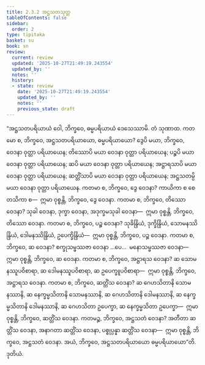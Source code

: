 ```yaml
---
title: 2.3.2 အဋ္ဌသတသုတ္တ
tableOfContents: false
sidebar:
  order: 2
type: tipitaka
basket: su
book: sn
review:
  current: review
  updated: '2025-10-27T21:49:19.243554'
  updated_by: ''
  notes: ''
  history:
  - state: review
    date: '2025-10-27T21:49:19.243554'
    updated_by: ''
    notes: ''
    previous_state: draft
---
```



<ReviewStatus review={frontmatter.review} showDetails={true} />

<HypothesisAnnotation frontmatter={frontmatter} />

<DynamicBreadcrumb />

<Division number="270" book="sn" e="ch" v="18" p="319">

<Paragraph number="1202" book="sn">
“အဋ္ဌသတပရိယာယံ ဝေါ, ဘိက္ခဝေ, ဓမ္မပရိယာယံ ဒေသေဿာမိ. တံ သုဏာထ. ကတမော စ, ဘိက္ခဝေ, အဋ္ဌသတပရိယာယော, ဓမ္မပရိယာယော? ဒွေပိ မယာ, ဘိက္ခဝေ, ဝေဒနာ ဝုတ္တာ ပရိယာယေန; တိဿောပိ မယာ ဝေဒနာ ဝုတ္တာ ပရိယာယေန; ပဉ္စပိ မယာ ဝေဒနာ ဝုတ္တာ ပရိယာယေန; ဆပိ မယာ ဝေဒနာ ဝုတ္တာ ပရိယာယေန; အဋ္ဌာရသာပိ မယာ ဝေဒနာ ဝုတ္တာ ပရိယာယေန; ဆတ္တိံသာပိ မယာ ဝေဒနာ ဝုတ္တာ ပရိယာယေန; အဋ္ဌသတမ္ပိ မယာ ဝေဒနာ ဝုတ္တာ ပရိယာယေန.
</Paragraph>

<Paragraph number="1203" book="sn">
ကတမာ စ, ဘိက္ခဝေ, ဒွေ ဝေဒနာ? ကာယိကာ စ စေတသိကာ စ—  ဣမာ ဝုစ္စန္တိ, ဘိက္ခဝေ, ဒွေ ဝေဒနာ. ကတမာ စ, ဘိက္ခဝေ, တိဿော ဝေဒနာ? သုခါ ဝေဒနာ, ဒုက္ခာ ဝေဒနာ, အဒုက္ခမသုခါ ဝေဒနာ—  ဣမာ ဝုစ္စန္တိ, ဘိက္ခဝေ, တိဿော ဝေဒနာ. ကတမာ စ, ဘိက္ခဝေ, ပဉ္စ ဝေဒနာ? သုခိန္ဒြိယံ, ဒုက္ခိန္ဒြိယံ, သောမနဿိန္ဒြိယံ, ဒေါမနဿိန္ဒြိယံ, ဥပေက္ခိန္ဒြိယံ—  ဣမာ ဝုစ္စန္တိ, ဘိက္ခဝေ, ပဉ္စ ဝေဒနာ. ကတမာ စ, ဘိက္ခဝေ, ဆ ဝေဒနာ? စက္ခုသမ္ဖဿဇာ ဝေဒနာ …ပေ…  မနောသမ္ဖဿဇာ ဝေဒနာ—  ဣမာ ဝုစ္စန္တိ, ဘိက္ခဝေ, ဆ ဝေဒနာ. ကတမာ စ, ဘိက္ခဝေ, အဋ္ဌာရသ ဝေဒနာ? ဆ သောမနဿူပဝိစာရာ, ဆ ဒေါမနဿူပဝိစာရာ, ဆ ဥပေက္ခူပဝိစာရာ—  ဣမာ ဝုစ္စန္တိ, ဘိက္ခဝေ, အဋ္ဌာရသ ဝေဒနာ. ကတမာ စ, ဘိက္ခဝေ, ဆတ္တိံသ ဝေဒနာ? ဆ ဂေဟသိတာနိ သောမနဿာနိ, ဆ နေက္ခမ္မသိတာနိ သောမနဿာနိ, ဆ ဂေဟသိတာနိ ဒေါမနဿာနိ, ဆ နေက္ခမ္မသိတာနိ ဒေါမနဿာနိ, ဆ ဂေဟသိတာ ဥပေက္ခာ, ဆ နေက္ခမ္မသိတာ ဥပေက္ခာ—  ဣမာ ဝုစ္စန္တိ, ဘိက္ခဝေ, ဆတ္တိံသ ဝေဒနာ. ကတမဉ္စ, ဘိက္ခဝေ, အဋ္ဌသတံ ဝေဒနာ? အတီတာ ဆတ္တိံသ ဝေဒနာ, အနာဂတာ ဆတ္တိံသ ဝေဒနာ, ပစ္စုပ္ပန္နာ ဆတ္တိံသ ဝေဒနာ—  ဣမာ ဝုစ္စန္တိ, ဘိက္ခဝေ, အဋ္ဌသတံ ဝေဒနာ. အယံ, ဘိက္ခဝေ, အဋ္ဌသတပရိယာယော ဓမ္မပရိယာယော”တိ.

</Paragraph>
</Division>

<Paragraph number="1204" type="center" book="sn">
ဒုတိယံ.
</Paragraph>